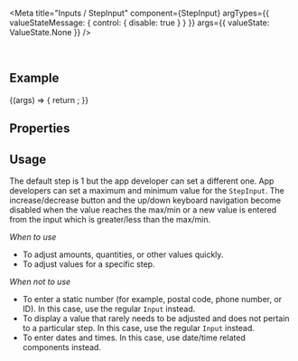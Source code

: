 
<Meta
  title="Inputs / StepInput"
  component={StepInput}
  argTypes={{
    valueStateMessage: { control: { disable: true } }
  }}
  args={{
    valueState: ValueState.None
  }}
/>

<DocsHeader />

<br />

## Example

<Canvas>
  <Story name="Default">
    {(args) => {
      return <StepInput {...args} />;
    }}
  </Story>
</Canvas>

## Properties

<ArgsTable story="." />

## Usage

The default step is 1 but the app developer can set a different one. App developers can set a maximum and minimum value for the `StepInput`. The increase/decrease button and the up/down keyboard navigation become disabled when the value reaches the max/min or a new value is entered from the input which is greater/less than the max/min.

_When to use_

- To adjust amounts, quantities, or other values quickly.
- To adjust values for a specific step.

_When not to use_

- To enter a static number (for example, postal code, phone number, or ID). In this case, use the regular `Input` instead.
- To display a value that rarely needs to be adjusted and does not pertain to a particular step. In this case, use the regular `Input` instead.
- To enter dates and times. In this case, use date/time related components instead.

<Footer />
